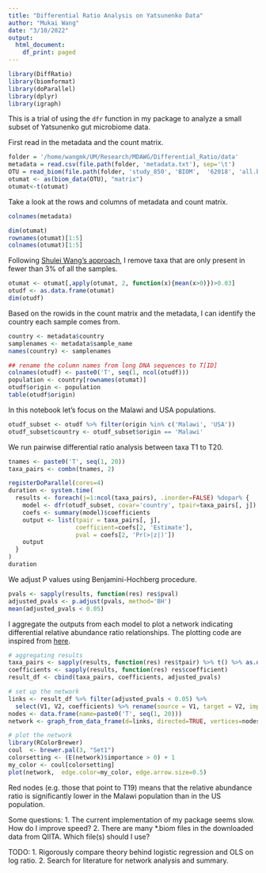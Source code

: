 ```yaml
---
title: "Differential Ratio Analysis on Yatsunenko Data"
author: "Mukai Wang"
date: "3/10/2022"
output:
  html_document:
    df_print: paged
---
```

```r
library(DiffRatio)
library(biomformat)
library(doParallel)
library(dplyr)
library(igraph)
```

This is a trial of using the `dfr` function in my package to analyze a small subset of Yatsunenko gut microbiome data.

First read in the metadata and the count matrix.
```r
folder = '/home/wangmk/UM/Research/MDAWG/Differential_Ratio/data'
metadata = read.csv(file.path(folder, 'metadata.txt'), sep='\t')
OTU = read_biom(file.path(folder, 'study_850', 'BIOM',  '62018', 'all.biom'))
otumat <- as(biom_data(OTU), "matrix")
otumat<-t(otumat)
```

Take a look at the rows and columns of metadata and count matrix.
```r
colnames(metadata)
```
```r
dim(otumat)
rownames(otumat)[1:5]
colnames(otumat)[1:5]
```

Following [Shulei Wang's approach](https://github.com/lakerwsl/MsRDB-Manuscript-Code/blob/main/MsRDB/Simulation.R), I remove taxa that are only present in fewer than 3% of all the samples.

```r
otumat <- otumat[,apply(otumat, 2, function(x){mean(x>0)})>0.03]
otudf <- as.data.frame(otumat)
dim(otudf)
```

Based on the rowids in the count matrix and the metadata, I can identify the country each sample comes from.
```r
country <- metadata$country
samplenames <- metadata$sample_name
names(country) <- samplenames

## rename the column names from long DNA sequences to T[ID]
colnames(otudf) <- paste0('T', seq(1, ncol(otudf)))
population <- country[rownames(otumat)]
otudf$origin <- population
table(otudf$origin)
```

In this notebook let's focus on the Malawi and USA populations.

```r
otudf_subset <- otudf %>% filter(origin %in% c('Malawi', 'USA'))
otudf_subset$country <- otudf_subset$origin == 'Malawi'
```

We run pairwise differential ratio analysis between taxa T1 to T20.

```r
tnames <- paste0('T', seq(1, 20))
taxa_pairs <- combn(tnames, 2)

registerDoParallel(cores=4)
duration <- system.time(
  results <- foreach(j=1:ncol(taxa_pairs), .inorder=FALSE) %dopar% {
    model <- dfr(otudf_subset, covar='country', tpair=taxa_pairs[, j])
    coefs <- summary(model)$coefficients
    output <- list(tpair = taxa_pairs[, j],
                   coefficient=coefs[2, 'Estimate'],
                   pval = coefs[2, 'Pr(>|z|)'])
    output
  }
)
duration
```

We adjust P values using Benjamini-Hochberg procedure.

```r
pvals <- sapply(results, function(res) res$pval)
adjusted_pvals <- p.adjust(pvals, method='BH')
mean(adjusted_pvals < 0.05)
```

I aggregate the outputs from each model to plot a network indicating differential relative abundance ratio relationships. The plotting code are inspired from [here](https://www.r-graph-gallery.com/249-igraph-network-map-a-color.html).

```r
# aggregating results
taxa_pairs <- sapply(results, function(res) res$tpair) %>% t() %>% as.data.frame()
coefficients <- sapply(results, function(res) res$coefficient)
result_df <- cbind(taxa_pairs, coefficients, adjusted_pvals)

# set up the network
links <- result_df %>% filter(adjusted_pvals < 0.05) %>%
  select(V1, V2, coefficients) %>% rename(source = V1, target = V2, importance = coefficients)
nodes <- data.frame(name=paste0('T', seq(1, 20)))
network <- graph_from_data_frame(d=links, directed=TRUE, vertices=nodes)

# plot the network
library(RColorBrewer)
coul  <- brewer.pal(3, "Set1")
colorsetting <- (E(network)$importance > 0) + 1
my_color <- coul[colorsetting]
plot(network,  edge.color=my_color, edge.arrow.size=0.5)
```

Red nodes (e.g. those that point to T19) means that the relative abundance ratio is significantly lower in the Malawi population than in the US population.


Some questions:
1. The current implementation of my package seems slow. How do I improve speed?
2. There are many *.biom files in the downloaded data from QIITA. Which file(s) should I use?

TODO:
1. Rigorously compare theory behind logistic regression and OLS on log ratio.
2. Search for literature for network analysis and summary.
